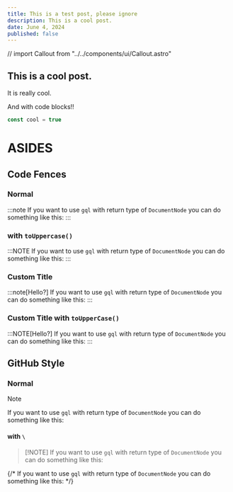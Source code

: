 ```yaml
---
title: This is a test post, please ignore
description: This is a cool post.
date: June 4, 2024
published: false
---
```


// import Callout from "../../components/ui/Callout.astro"

## This is a cool post.

It is really cool.

And with code blocks!!

```js
const cool = true
```

# ASIDES

## Code Fences

### Normal

:::note
If you want to use `gql` with return type of `DocumentNode` you can do something like this:
:::

### with `toUppercase()`

:::NOTE
If you want to use `gql` with return type of `DocumentNode` you can do something like this:
:::

### Custom Title

:::note[Hello?]
If you want to use `gql` with return type of `DocumentNode` you can do something like this:
:::

### Custom Title with `toUpperCase()`

:::NOTE[Hello?]
If you want to use `gql` with return type of `DocumentNode` you can do something like this:
:::

## GitHub Style

### Normal

> [!NOTE]
> If you want to use `gql` with return type of `DocumentNode` you can do something like this:

#### with `\`

> \[!NOTE]
> If you want to use `gql` with return type of `DocumentNode` you can do something like this:


{/* <Callout type="note">
  If you want to use `gql` with return type of `DocumentNode` you can do something like this:
</Callout> */}
